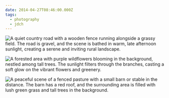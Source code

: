 ```yaml
---
date: 2014-04-27T08:46:00.000Z
tags:
  - photography
  - jdch
---
```

![A quiet country road with a wooden fence running alongside a grassy field. The road is gravel, and the scene is bathed in warm, late afternoon sunlight, creating a serene and inviting rural landscape.](/assets/photos/20140427-IMG_4208.jpg)

![A forested area with purple wildflowers blooming in the background, nestled among tall trees. The sunlight filters through the branches, casting a soft glow on the vibrant flowers and greenery.](/assets/photos/20140427-IMG_4202.jpg)

![A peaceful scene of a fenced pasture with a small barn or stable in the distance. The barn has a red roof, and the surrounding area is filled with lush green grass and tall trees in the background.](/assets/photos/20140427-IMG_4220.jpg)
